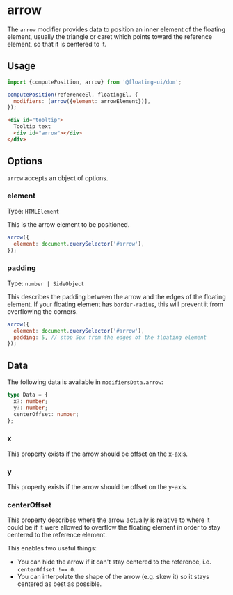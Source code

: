 
# arrow

The `arrow` modifier provides data to position an inner element
of the floating element, usually the triangle or caret which
points toward the reference element, so that it is centered to
it.

## Usage

```js
import {computePosition, arrow} from '@floating-ui/dom';

computePosition(referenceEl, floatingEl, {
  modifiers: [arrow({element: arrowElement})],
});
```

```html
<div id="tooltip">
  Tooltip text
  <div id="arrow"></div>
</div>
```

## Options

`arrow` accepts an object of options.

### element

Type: `HTMLElement`

This is the arrow element to be positioned.

```js
arrow({
  element: document.querySelector('#arrow'),
});
```

### padding

Type: `number | SideObject`

This describes the padding between the arrow and the edges of the
floating element. If your floating element has `border-radius`,
this will prevent it from overflowing the corners.

```js
arrow({
  element: document.querySelector('#arrow'),
  padding: 5, // stop 5px from the edges of the floating element
});
```

## Data

The following data is available in `modifiersData.arrow`:

```ts
type Data = {
  x?: number;
  y?: number;
  centerOffset: number;
};
```

### x

This property exists if the arrow should be offset on the x-axis.

### y

This property exists if the arrow should be offset on the y-axis.

### centerOffset

This property describes where the arrow actually is relative to
where it could be if it were allowed to overflow the floating
element in order to stay centered to the reference element.

This enables two useful things:

- You can hide the arrow if it can't stay centered to the
  reference, i.e. `centerOffset !== 0`.
- You can interpolate the shape of the arrow (e.g. skew it) so it
  stays centered as best as possible.
